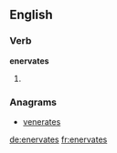 ==English==

===Verb===
'''enervates'''

# {{third-person singular of|[[enervate]]}}

===Anagrams===
* [[venerates#English|venerates]]

[[de:enervates]]
[[fr:enervates]]